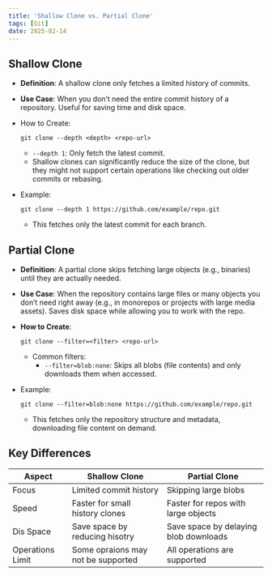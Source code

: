 ```yaml
---
title: 'Shallow Clone vs. Partial Clone'
tags: [Git]
date: 2025-02-14
---
```


## Shallow Clone

- **Definition**: A shallow clone only fetches a limited history of commits.
- **Use Case**: When you don’t need the entire commit history of a repository. Useful for saving time and disk space.
- How to Create:

  ```shell
  git clone --depth <depth> <repo-url>
  ```

  - `--depth 1`: Only fetch the latest commit.
  - Shallow clones can significantly reduce the size of the clone, but they might not support certain operations like checking out older commits or rebasing.
- Example:

  ```shell
  git clone --depth 1 https://github.com/example/repo.git
  ```

  - This fetches only the latest commit for each branch.

## Partial Clone

- **Definition**: A partial clone skips fetching large objects (e.g., binaries) until they are actually needed.
- **Use Case**: When the repository contains large files or many objects you don’t need right away (e.g., in monorepos or projects with large media assets). Saves disk space while allowing you to work with the repo.
- **How to Create**:

  ```shell
  git clone --filter=<filter> <repo-url>
  ```

  - Common filters:
    - `--filter=blob:none`: Skips all blobs (file contents) and only downloads them when accessed.
- Example:

  ```shell
  git clone --filter=blob:none https://github.com/example/repo.git
  ```

  - This fetches only the repository structure and metadata, downloading file content on demand.

## Key Differences

| Aspect           | Shallow Clone                      | Partial Clone                         |
| ---------------- | ---------------------------------- | ------------------------------------- |
| Focus            | Limited commit history             | Skipping large blobs                  |
| Speed            | Faster for small history clones    | Faster for repos with large objects   |
| Dis Space        | Save space by reducing hisotry     | Save space by delaying blob downloads |
| Operations Limit | Some opraions may not be supported | All operations are supported          |
